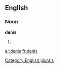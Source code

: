 
==English==

===Noun===
'''denis'''

# {{plural of|[[deni]]}}

[[Category:English plurals]]

[[ar:denis]]
[[fr:denis]]